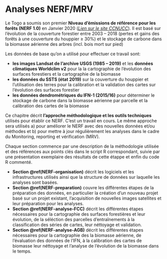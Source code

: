 
# Analyses NERF/MRV

Le Togo a soumis son premier **Niveau d'émissions de référence pour les forêts (NERF 1.0)** en Janvier 2020 ([*Lien sur le site CCNUCC*](TODO)). Il est basé sur l'évolution de la couverture forestier entre 2003 -- 2018 (pertes et gains des forêts à une couverture du houppier ≥ 30%) et le stockage de carbone dans la biomasse aérienne des arbres (incl. bois mort sur pied)

Les données de base qu'on a utilisé pour effectuer ce travail sont: 

- **les images Landsat de l'archive USGS (1985 -- 2019)** et les **données climatiques Worldclim v2** pour la la cartographie de l'évolution des surfaces forestiers et la cartographie de la biomasse
- **les données du SSTS (état 2019)** sur la couverture du houppier et l'utilisation des terres pour la calibration et la validation des cartes sur l'évolution des surfaces forestier
- **les données dendrométriques du IFN-1 (2015/16)** pour déterminer le stockage de carbone dans la biomasse aérienne par parcelle et la calibration des cartes de la biomasse

Ce chapitre décrit **l'approche méthodologique et les outils techniques** utilisés pour établir ce NERF. C'est un travail en cours. Le même approche sera utilisés a) pour améliorer le NERF avec des nouvelles données et/ou mèthodes et b) pour mettre à jour régulièrement les analyses dans le cadre du Monitoring, reporting et vérification (MRV). 

Chaque section commence par une description de la méthodologie utilisée et des références aux points clés dans le script R correspondant, suivie par une présentation exemplaire des résultats de cette étappe et enfin du code R commenté.

- **Section \@ref(NERF-organisation)** décrit les logiciels et les infrastructures utilisés ainsi que la structure de données sur laquelle les analyses sont basées.
- **Section \@ref(NERF-preparation)** couvre les différentes étapes de la préparation des données, en particulier la création d'un nouveau projet basé sur un projet existant, l'acquisition de nouvelles images satellites et leur préparation pour les analyses.
- **Section \@ref(NERF-analyse-FCC)** décrit les différentes étapes nécessaires pour la cartographie des surfaces forestières et leur évolution, de la séléction des parcelles d'entraînements à la classification des séries de cartes, leur néttoyage et validation.
- **Section \@ref(NERF-analyse-AGB)** décrit les différentes étapes nécessaires pour la cartographie des la biomasse aérienne, de l'évaluation des données de l'IFN, à la calibration des cartes de biomasse leur néttoyage et l'analyse de l'évolution de la biomasse dans le temps.